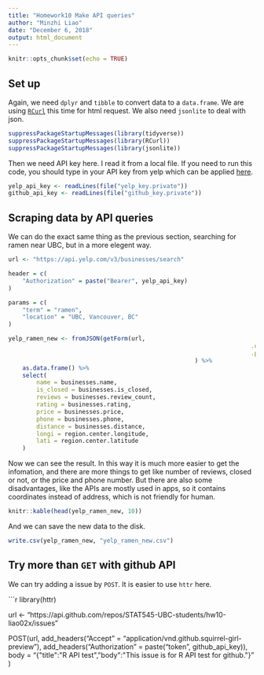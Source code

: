 ```yaml
---
title: "Homework10 Make API queries"
author: "Minzhi Liao"
date: "December 6, 2018"
output: html_document
---
```


```r
knitr::opts_chunk$set(echo = TRUE)
```

## Set up

Again, we need `dplyr` and `tibble` to convert data to a `data.frame`. We are using [`RCurl`](http://www.rdocumentation.org/packages/RCurl) this time for html request. We also need `jsonlite` to deal with json.

```r
suppressPackageStartupMessages(library(tidyverse))
suppressPackageStartupMessages(library(RCurl))
suppressPackageStartupMessages(library(jsonlite))
```

Then we need API key here. I read it from a local file. If you need to run this code, you should type in your API key from yelp which can be applied [here](https://www.yelp.com/developers/v3/manage_app).

```r
yelp_api_key <- readLines(file("yelp_key.private"))
github_api_key <- readLines(file("github_key.private"))
```

## Scraping data by API queries

We can do the exact same thing as the previous section, searching for ramen near UBC, but in a more elegent way.

```r
url <- "https://api.yelp.com/v3/businesses/search"

header = c(
	"Authorization" = paste("Bearer", yelp_api_key)
)

params = c(
	"term" = "ramen",
	"location" = "UBC, Vancouver, BC"
)

yelp_ramen_new <- fromJSON(getForm(url, 
																	 .opts = list(httpheader = header), 
																	 .params = params)
													 ) %>%
	as.data.frame() %>%
	select(
		name = businesses.name,
		is_closed = businesses.is_closed,
		reviews = businesses.review_count,
		rating = businesses.rating,
		price = businesses.price,
		phone = businesses.phone,
		distance = businesses.distance,
		longi = region.center.longitude,
		lati = region.center.latitude
	)
```

Now we can see the result. In this way it is much more easier to get the infomation, and there are more things to get like number of reviews, closed or not, or the price and phone number. But there are also some disadvantages, like the APIs are mostly used in apps, so it contains coordinates instead of address, which is not friendly for human.

```r
knitr::kable(head(yelp_ramen_new, 10))
```

And we can save the new data to the disk.

```r
write.csv(yelp_ramen_new, "yelp_ramen_new.csv")
```


## Try more than `GET` with github API

We can try adding a issue by `POST`. It is easier to use `httr` here.

```r
library(httr)

url <- "https://api.github.com/repos/STAT545-UBC-students/hw10-liao02x/issues"

POST(url,
  add_headers("Accept" = "application/vnd.github.squirrel-girl-preview"),
  add_headers("Authorization" = paste("token", github_api_key)),
  body = "{\"title\":\"R API test\",\"body\":\"This issue is for R API test for github.\"}"
)
